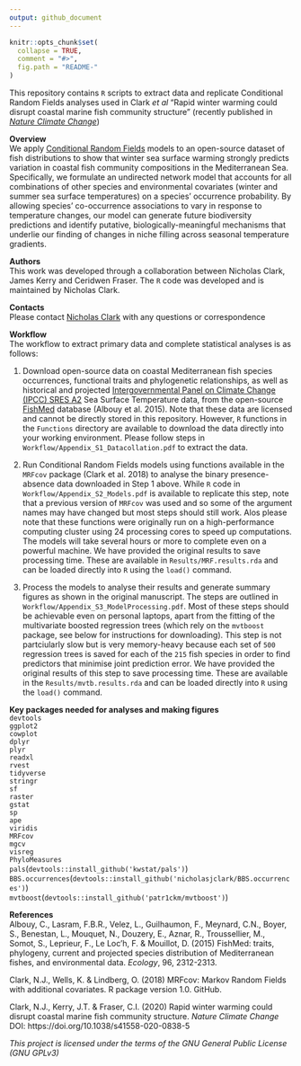 ```yaml
---
output: github_document
---
```


<!-- README.md is generated from README.Rmd. Please edit that file -->

```r
knitr::opts_chunk$set(
  collapse = TRUE,
  comment = "#>",
  fig.path = "README-"
)
```

This repository contains `R` scripts to extract data and replicate Conditional Random Fields analyses used in Clark *et al* "Rapid winter warming could disrupt coastal marine fish community structure" (recently published in [*Nature Climate Change*](https://www.nature.com/articles/s41558-020-0838-5))   
  
**Overview**    
We apply [Conditional Random Fields](http://homepages.inf.ed.ac.uk/csutton/publications/crftut-fnt.pdf) models to an open-source dataset of fish distributions to show that winter sea surface warming strongly predicts variation in coastal fish community compositions in the Mediterranean Sea. Specifically, we formulate an undirected network model that accounts for all combinations of other species and environmental covariates (winter and summer sea surface temperatures) on a species’ occurrence probability. By allowing species’ co-occurrence associations to vary in response to temperature changes, our model can generate future biodiversity predictions and identify putative, biologically-meaningful mechanisms that underlie our finding of changes in niche filling across seasonal temperature gradients.  
  
**Authors**  
This work was developed through a collaboration between Nicholas Clark, James Kerry and Ceridwen Fraser. The `R` code was developed and is maintained by Nicholas Clark.  
  
**Contacts**  
Please contact [Nicholas Clark](https://researchers.uq.edu.au/researcher/15140) with any questions or correspondence
  
**Workflow**   
The workflow to extract primary data and complete statistical analyses is as follows:  
  
1. Download open-source data on coastal Mediterranean fish species occurrences, functional traits and phylogenetic relationships, as well as historical and projected [Intergovernmental Panel on Climate Change (IPCC) SRES A2](https://www.ipcc.ch/site/assets/uploads/2018/03/emissions_scenarios-1.pdf) Sea Surface Temperature data, from the open-source [FishMed](http://www.esapubs.org/archive/ecol/E096/203/) database (Albouy et al. 2015). Note that these data are licensed and cannot be directly stored in this repository. However, `R` functions in the `Functions` directory are available to download the data directly into your working environment. Please follow steps in `Workflow/Appendix_S1_Datacollation.pdf` to extract the data.  
  
2. Run Conditional Random Fields models using functions available in the `MRFcov` package (Clark et al. 2018) to analyse the binary presence-absence data downloaded in Step 1 above. While `R` code in `Workflow/Appendix_S2_Models.pdf` is available to replicate this step, note that a previous version of `MRFcov` was used and so some of the argument names may have changed but most steps should still work. Alos please note that these functions were originally run on a high-performance computing cluster using 24 processing cores to speed up computations. The models will take several hours or more to complete even on a powerful machine. We have provided the original results to save processing time. These are available in `Results/MRF.results.rda` and can be loaded directly into `R` using the `load()` command.  
  
3. Process the models to analyse their results and generate summary figures as shown in the original manuscript. The steps are outlined in `Workflow/Appendix_S3_ModelProcessing.pdf`. Most of these steps should be achievable even on personal laptops, apart from the fitting of the multivariate boosted regression trees (which rely on the `mvtboost` package, see below for instructions for downloading). This step is not partciularly slow but is very memory-heavy because each set of `500` regression trees is saved for each of the `215` fish species in order to find predictors that minimise joint prediction error. We have provided the original results of this step to save processing time. These are available in the `Results/mvtb.results.rda` and can be loaded directly into `R` using the `load()` command.  
  
**Key packages needed for analyses and making figures**  
`devtools`  
`ggplot2`  
`cowplot`  
`dplyr`  
`plyr`  
`readxl`  
`rvest`  
`tidyverse`  
`stringr`  
`sf`  
`raster`  
`gstat`  
`sp`  
`ape`  
`viridis`  
`MRFcov`  
`mgcv`  
`visreg`  
`PhyloMeasures`  
`pals`(`devtools::install_github('kwstat/pals')`)  
`BBS.occurrences`(`devtools::install_github('nicholasjclark/BBS.occurrences')`)  
`mvtboost`(`devtools::install_github('patr1ckm/mvtboost')`)  
  
**References**  
Albouy, C., Lasram, F.B.R., Velez, L., Guilhaumon, F., Meynard, C.N., Boyer, S., Benestan, L., Mouquet, N., Douzery, E., Aznar, R., Troussellier, M., Somot, S., Leprieur, F., Le Loc'h, F. & Mouillot, D. (2015) FishMed: traits, phylogeny, current and projected species distribution of Mediterranean fishes, and environmental data. *Ecology*, 96, 2312-2313.  
  
Clark, N.J., Wells, K. & Lindberg, O. (2018) MRFcov: Markov Random Fields with additional covariates. R package version 1.0. GitHub.  
  
Clark, N.J., Kerry, J.T. & Fraser, C.I. (2020) Rapid winter warming could disrupt coastal marine fish community structure. *Nature Climate Change* DOI: https://doi.org/10.1038/s41558-020-0838-5
  
*This project is licensed under the terms of the GNU General Public License (GNU GPLv3)*




